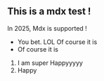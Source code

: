 

## This is a mdx test !  
In 2025, Mdx is supported !
- You bet.
LOL
Of course it is
- Of course it is

1. I am super
    Happyyyyy
2. Happy
